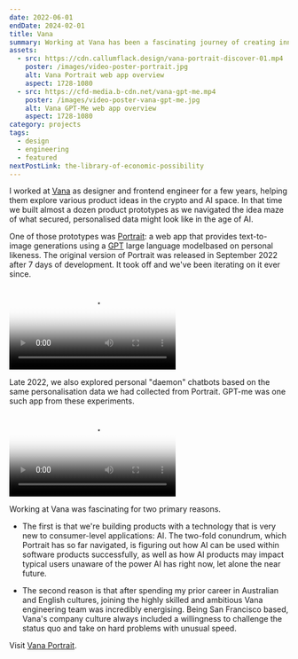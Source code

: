 ```yaml
---
date: 2022-06-01
endDate: 2024-02-01
title: Vana
summary: Working at Vana has been a fascinating journey of creating innovative AI-driven products like Portrait, a web app generating personalized images based on users' likeness.
assets:
  - src: https://cdn.callumflack.design/vana-portrait-discover-01.mp4
    poster: /images/video-poster-portrait.jpg
    alt: Vana Portrait web app overview
    aspect: 1728-1080
  - src: https://cfd-media.b-cdn.net/vana-gpt-me.mp4
    poster: /images/video-poster-vana-gpt-me.jpg
    alt: Vana GPT-Me web app overview
    aspect: 1728-1080
category: projects
tags:
  - design
  - engineering
  - featured
nextPostLink: the-library-of-economic-possibility
---
```


I worked at [Vana](https://vana.com/) as designer and frontend engineer for a few years, helping them explore various product ideas in the crypto and AI space. In that time we built almost a dozen product prototypes as we navigated the idea maze of what secured, personalised data might look like in the age of AI.

One of those prototypes was [Portrait](https://portrait.vana.com/): a web app that provides text-to-image generations using a [GPT](https://en.wikipedia.org/wiki/GPT-3) large language modelbased on personal likeness. The original version of Portrait was released in September 2022 after 7 days of development. It took off and we've been iterating on it ever since.

<Video
  aspect="1728-1080"
  src="https://cdn.callumflack.design/vana-portrait-discover-01.mp4"
  poster="/images/video-poster-portrait.jpg"
/>

Late 2022, we also explored personal "daemon" chatbots based on the same personalisation data we had collected from Portrait. GPT-me was one such app from these experiments.

<Video
  aspect="1728-1080"
  src="https://cfd-media.b-cdn.net/vana-gpt-me.mp4"
  poster="/images/video-poster-vana-gpt-me.jpg"
/>

Working at Vana was fascinating for two primary reasons.

- The first is that we're building products with a technology that is very new to consumer-level applications: AI. The two-fold conundrum, which Portrait has so far navigated, is figuring out how AI can be used within software products successfully, as well as how AI products may impact typical users unaware of the power AI has right now, let alone the near future.

- The second reason is that after spending my prior career in Australian and English cultures, joining the highly skilled and ambitious Vana engineering team was incredibly energising. Being San Francisco based, Vana's company culture always included a willingness to challenge the status quo and take on hard problems with unusual speed.

Visit [Vana Portrait](https://portrait.vana.com/).
